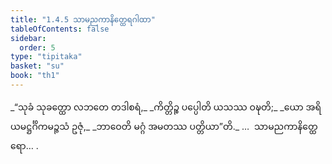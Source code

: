 ```yaml
---
title: "1.4.5 သာမညကာနိတ္ထေရဂါထာ"
tableOfContents: false
sidebar:
  order: 5
type: "tipitaka"
basket: "su"
book: "th1"
---
```



<DynamicBreadcrumb />

<Division number="35" book="th1" e="ch" v="19" p="227">

<Paragraph number="80" type="verses" book="th1">
_“သုခံ သုခတ္ထော လဘတေ တဒါစရံ,_  
_ကိတ္တိဉ္စ ပပ္ပေါတိ ယသဿ ဝဍ္ဎတိ;_  
_ယော အရိယမဋ္ဌင်္ဂိကမဉ္ဇသံ ဥဇုံ,_  
_ဘာဝေတိ မဂ္ဂံ အမတဿ ပတ္တိယာ”တိ._  


</Paragraph>
</Division>

<Paragraph number="81" type="center" book="th1">
…  သာမညကာနိတ္ထေရော… .
</Paragraph>
